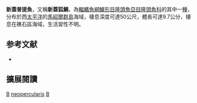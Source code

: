 {{Speciesbox 
| taxon = Bodianus neopercularis
| status = DD
| status_system = IUCN3.1
| authority = [[Gomon|Gomon]], 2006
| synonyms = 
}}

'''新蓋普提魚'''，又稱'''新蓋狐鯛'''，為[[輻鰭魚綱|輻鰭魚綱]][[鱸形目|鱸形目]][[隆頭魚亞目|隆頭魚亞目]][[隆頭魚科|隆頭魚科]]的其中一[[種|種]]，分布於西[[太平洋|太平洋]]的[[馬紹爾群島|馬紹爾群島]]海域，棲息深度可達50公尺，體長可達9.7公分，棲息在礁石區海域，生活習性不明。

== 参考文献 ==
*{{FishBase_species|genus=Bodianus|species=neopercularis|year=2013|month=6}}

== 擴展閱讀 ==
{{refbegin}}
{{wikispecies-inline|Bodianus neopercularis|新蓋普提魚}}
{{refend}}
{{Taxonbar|from=Q2688012}}

[[Category:IUCN红色名录数据缺乏物种|B]]
[[Category:普提魚屬|neopercularis]]
[[Category:2006年描述的魚類|B]]

{{鱸形目小作品}}